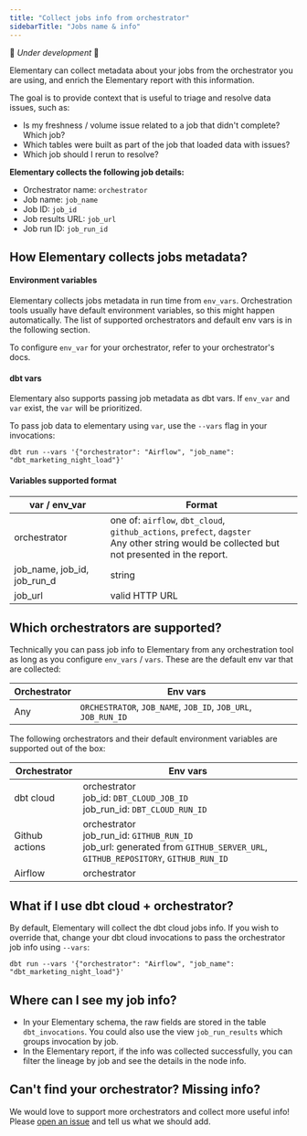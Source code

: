 ```yaml
---
title: "Collect jobs info from orchestrator"
sidebarTitle: "Jobs name & info"
---
```


🚧 _Under development_ 🚧 

Elementary can collect metadata about your jobs from the orchestrator you are using, and enrich the Elementary report with this information.

The goal is to provide context that is useful to triage and resolve data issues, such as:
- Is my freshness / volume issue related to a job that didn't complete? Which job?
- Which tables were built as part of the job that loaded data with issues? 
- Which job should I rerun to resolve?


**Elementary collects the following job details:**
- Orchestrator name: `orchestrator`
- Job name: `job_name`
- Job ID: `job_id`
- Job results URL: `job_url`
- Job run ID: `job_run_id`

## How Elementary collects jobs metadata? 

#### Environment variables
Elementary collects jobs metadata in run time from `env_vars`.
Orchestration tools usually have default environment variables, so this might happen automatically. The list of supported orchestrators and default env vars is in the following section.  

To configure `env_var` for your orchestrator, refer to your orchestrator's docs.  

#### dbt vars
Elementary also supports passing job metadata as dbt vars. If `env_var` and `var` exist, the `var` will be prioritized.

To pass job data to elementary using `var`, use the `--vars` flag in your invocations:
```shell
dbt run --vars '{"orchestrator": "Airflow", "job_name": "dbt_marketing_night_load"}'
```

#### Variables supported format

| var / env_var               | Format                                                                                                                                            |
|-----------------------------|---------------------------------------------------------------------------------------------------------------------------------------------------|
| orchestrator                | one of: `airflow`, `dbt_cloud`, `github_actions`, `prefect`, `dagster` <br/> Any other string would be collected but not presented in the report. |
| job_name, job_id, job_run_d | string                                                                                                                                            |
| job_url                     | valid HTTP URL                                                                                                                                    |



## Which orchestrators are supported? 

Technically you can pass job info to Elementary from any orchestration tool as long as you configure `env_vars` / `vars`.
These are the default env var that are collected:

| Orchestrator | Env vars                                               |
|--------------|--------------------------------------------------------|
| Any          | `ORCHESTRATOR`, `JOB_NAME`, `JOB_ID`, `JOB_URL`, `JOB_RUN_ID` |

The following orchestrators and their default environment variables are supported out of the box:

| Orchestrator   | Env vars                                                                                                                   |
|----------------|----------------------------------------------------------------------------------------------------------------------------|
| dbt cloud      | orchestrator<br/>job_id: `DBT_CLOUD_JOB_ID`<br/>job_run_id: `DBT_CLOUD_RUN_ID`                                               |
| Github actions | orchestrator<br/>job_run_id: `GITHUB_RUN_ID`<br/>job_url: generated from `GITHUB_SERVER_URL`, `GITHUB_REPOSITORY`, `GITHUB_RUN_ID` |
| Airflow        | orchestrator                                                                                                               |


## What if I use dbt cloud + orchestrator? 

By default, Elementary will collect the dbt cloud jobs info. 
If you wish to override that, change your dbt cloud invocations to pass the orchestrator job info using `--vars`: 
```shell
dbt run --vars '{"orchestrator": "Airflow", "job_name": "dbt_marketing_night_load"}'
```

## Where can I see my job info?

- In your Elementary schema, the raw fields are stored in the table `dbt_invocations`. You could also use the view `job_run_results` which groups invocation by job. 
- In the Elementary report, if the info was collected successfully, you can filter the lineage by job and see the details in the node info. 


## Can't find your orchestrator? Missing info?

We would love to support more orchestrators and collect more useful info! 
Please [open an issue](https://github.com/elementary-data/elementary/issues/new/choose) and tell us what we should add.  